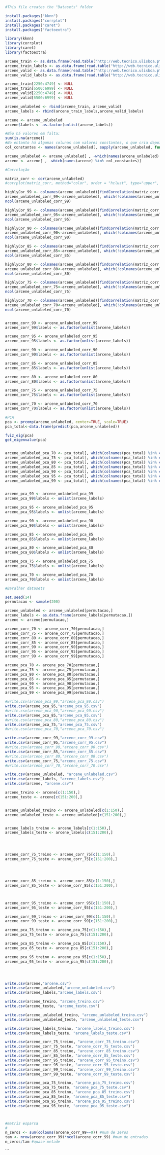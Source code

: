 ```{r}
#This file creates the "Datasets" folder

install.packages("kknn")
install.packages("corrplot")
install.packages("caret")
install.packages("factoextra")

```

```{r}
library(kknn)
library(corrplot)
library(caret)
library(factoextra)
```

```{r}
arcene_train <- as.data.frame(read.table("http://web.tecnico.ulisboa.pt/~ist13493/MEDM2020/Project1/Group4Data/arcene_train.data"))
arcene_train_labels <- as.data.frame(read.table("http://web.tecnico.ulisboa.pt/~ist13493/MEDM2020/Project1/Group4Data/arcene_train.labels"))
arcene_valid <- as.data.frame(read.table("http://web.tecnico.ulisboa.pt/~ist13493/MEDM2020/Project1/Group4Data/arcene_valid.data"))
arcene_valid_labels <- as.data.frame(read.table("http://web.tecnico.ulisboa.pt/~ist13493/MEDM2020/Project1/Group4Data/arcene_valid.labels"))

arcene_train[2250:4749] <- NULL
arcene_train[6500:6999] <- NULL
arcene_valid[2250:4749] <- NULL
arcene_valid[6500:6999] <- NULL
```


```{r}

arcene_unlabeled <- rbind(arcene_train, arcene_valid) 
arcene_labels <- rbind(arcene_train_labels,arcene_valid_labels)

arcene <- arcene_unlabeled 
arcene$labels <- as.factor(unlist(arcene_labels))

```




```{r}
#Não há valores em falta:
sum(is.na(arcene))
#No entanto há algumas colunas com valores constantes, o que cria depois problemas
col_constantes <- names(arcene_unlabeled[, sapply(arcene_unlabeled, function(v) var(v, na.rm=TRUE)==0)])

arcene_unlabeled <- arcene_unlabeled[ , -which(names(arcene_unlabeled) %in% col_constantes)]
arcene <- arcene[ , -which(names(arcene) %in% col_constantes)]


```


```{r}
#Correlação

matriz_corr <- cor(arcene_unlabeled)
#corrplot(matriz_corr, method="color", order = "hclust", type="upper", diag=FALSE, tl.cex = 0.7)

```

```{r}
highlyCor_99 <- colnames(arcene_unlabeled)[findCorrelation(matriz_corr, cutoff = 0.99)]
arcene_unlabeled_corr_99<-arcene_unlabeled[, which(!colnames(arcene_unlabeled) %in% highlyCor_99)]
ncol(arcene_unlabeled_corr_99)

highlyCor_95 <- colnames(arcene_unlabeled)[findCorrelation(matriz_corr, cutoff = 0.95)]
arcene_unlabeled_corr_95<-arcene_unlabeled[, which(!colnames(arcene_unlabeled) %in% highlyCor_95)]
ncol(arcene_unlabeled_corr_95)

highlyCor_90 <- colnames(arcene_unlabeled)[findCorrelation(matriz_corr, cutoff = 0.90)]
arcene_unlabeled_corr_90<-arcene_unlabeled[, which(!colnames(arcene_unlabeled) %in% highlyCor_90)]
ncol(arcene_unlabeled_corr_90)

highlyCor_85 <- colnames(arcene_unlabeled)[findCorrelation(matriz_corr, cutoff = 0.85)]
arcene_unlabeled_corr_85<-arcene_unlabeled[, which(!colnames(arcene_unlabeled) %in% highlyCor_85)]
ncol(arcene_unlabeled_corr_85)

highlyCor_80 <- colnames(arcene_unlabeled)[findCorrelation(matriz_corr, cutoff = 0.80)]
arcene_unlabeled_corr_80<-arcene_unlabeled[, which(!colnames(arcene_unlabeled) %in% highlyCor_80)]
ncol(arcene_unlabeled_corr_80)

highlyCor_75 <- colnames(arcene_unlabeled)[findCorrelation(matriz_corr, cutoff = 0.75)]
arcene_unlabeled_corr_75<-arcene_unlabeled[, which(!colnames(arcene_unlabeled) %in% highlyCor_75)]
ncol(arcene_unlabeled_corr_75)

highlyCor_70 <- colnames(arcene_unlabeled)[findCorrelation(matriz_corr, cutoff = 0.70)]
arcene_unlabeled_corr_70<-arcene_unlabeled[, which(!colnames(arcene_unlabeled) %in% highlyCor_70)]
ncol(arcene_unlabeled_corr_70)


arcene_corr_99 <- arcene_unlabeled_corr_99
arcene_corr_99$labels <- as.factor(unlist(arcene_labels))

arcene_corr_95 <- arcene_unlabeled_corr_95
arcene_corr_95$labels <- as.factor(unlist(arcene_labels))

arcene_corr_90 <- arcene_unlabeled_corr_90
arcene_corr_90$labels <- as.factor(unlist(arcene_labels))

arcene_corr_85 <- arcene_unlabeled_corr_85
arcene_corr_85$labels <- as.factor(unlist(arcene_labels))

arcene_corr_80 <- arcene_unlabeled_corr_80
arcene_corr_80$labels <- as.factor(unlist(arcene_labels))

arcene_corr_75 <- arcene_unlabeled_corr_75
arcene_corr_75$labels <- as.factor(unlist(arcene_labels))

arcene_corr_70 <- arcene_unlabeled_corr_70
arcene_corr_70$labels <- as.factor(unlist(arcene_labels))

```




```{r}
#PCA
pca <- prcomp(arcene_unlabeled, center=TRUE, scale=TRUE)
pca_total<-data.frame(predict(pca,arcene_unlabeled))

fviz_eig(pca)
get_eigenvalue(pca)


arcene_unlabeled_pca_70 <- pca_total[, which(colnames(pca_total) %in% colnames(pca_total)[1:40])]
arcene_unlabeled_pca_75 <- pca_total[, which(colnames(pca_total) %in% colnames(pca_total)[1:57])]
arcene_unlabeled_pca_80 <- pca_total[, which(colnames(pca_total) %in% colnames(pca_total)[1:77])]
arcene_unlabeled_pca_85 <- pca_total[, which(colnames(pca_total) %in% colnames(pca_total)[1:100])]
arcene_unlabeled_pca_90 <- pca_total[, which(colnames(pca_total) %in% colnames(pca_total)[1:127])]
arcene_unlabeled_pca_95 <- pca_total[, which(colnames(pca_total) %in% colnames(pca_total)[1:159])]
arcene_unlabeled_pca_99 <- pca_total[, which(colnames(pca_total) %in% colnames(pca_total)[1:190])]


arcene_pca_99 <- arcene_unlabeled_pca_99
arcene_pca_99$labels <- unlist(arcene_labels)

arcene_pca_95 <- arcene_unlabeled_pca_95
arcene_pca_95$labels <- unlist(arcene_labels)

arcene_pca_90 <- arcene_unlabeled_pca_90
arcene_pca_90$labels <- unlist(arcene_labels)

arcene_pca_85 <- arcene_unlabeled_pca_85
arcene_pca_85$labels <- unlist(arcene_labels)

arcene_pca_80 <- arcene_unlabeled_pca_80
arcene_pca_80$labels <- unlist(arcene_labels)

arcene_pca_75 <- arcene_unlabeled_pca_75
arcene_pca_75$labels <- unlist(arcene_labels)

arcene_pca_70 <- arcene_unlabeled_pca_70
arcene_pca_70$labels <- unlist(arcene_labels)


```


```{r}
#Baralhar datasets

set.seed(14)
permutacao <- sample(200)

arcene_unlabeled <- arcene_unlabeled[permutacao,]
arcene_labels <- as.data.frame(arcene_labels[permutacao,])
arcene <- arcene[permutacao,]

arcene_corr_70 <- arcene_corr_70[permutacao,]
arcene_corr_75 <- arcene_corr_75[permutacao,]
arcene_corr_80 <- arcene_corr_80[permutacao,]
arcene_corr_85 <- arcene_corr_85[permutacao,]
arcene_corr_90 <- arcene_corr_90[permutacao,]
arcene_corr_95 <- arcene_corr_95[permutacao,]
arcene_corr_99 <- arcene_corr_99[permutacao,]

arcene_pca_70 <- arcene_pca_70[permutacao,]
arcene_pca_75 <- arcene_pca_75[permutacao,]
arcene_pca_80 <- arcene_pca_80[permutacao,]
arcene_pca_85 <- arcene_pca_85[permutacao,]
arcene_pca_90 <- arcene_pca_90[permutacao,]
arcene_pca_95 <- arcene_pca_95[permutacao,]
arcene_pca_99 <- arcene_pca_99[permutacao,]


```


```{r}
#write.csv(arcene_pca_99,"arcene_pca_99.csv")
write.csv(arcene_pca_95,"arcene_pca_95.csv")
#write.csv(arcene_pca_90,"arcene_pca_90.csv")
write.csv(arcene_pca_85,"arcene_pca_85.csv")
#write.csv(arcene_pca_80,"arcene_pca_80.csv")
write.csv(arcene_pca_75,"arcene_pca_75.csv")
#write.csv(arcene_pca_70,"arcene_pca_70.csv")

write.csv(arcene_corr_99,"arcene_corr_99.csv")
write.csv(arcene_corr_95,"arcene_corr_95.csv")
#write.csv(arcene_corr_90,"arcene_corr_90.csv")
write.csv(arcene_corr_85,"arcene_corr_85.csv")
#write.csv(arcene_corr_80,"arcene_corr_80.csv")
write.csv(arcene_corr_75,"arcene_corr_75.csv")
#write.csv(arcene_corr_70,"arcene_corr_70.csv")

write.csv(arcene_unlabeled, "arcene_unlabeled.csv")
write.csv(arcene_labels, "arcene_labels.csv")
write.csv(arcene, "arcene.csv")
```


```{r}
arcene_treino <- arcene[c(1:150),]
arcene_teste <- arcene[c(151:200),]


arcene_unlabeled_treino <- arcene_unlabeled[c(1:150),]
arcene_unlabeled_teste <- arcene_unlabeled[c(151:200),]


arcene_labels_treino <- arcene_labels[c(1:150),]
arcene_labels_teste <- arcene_labels[c(151:200),]




arcene_corr_75_treino <- arcene_corr_75[c(1:150),]
arcene_corr_75_teste <- arcene_corr_75[c(151:200),]




arcene_corr_85_treino <- arcene_corr_85[c(1:150),]
arcene_corr_85_teste <- arcene_corr_85[c(151:200),]



arcene_corr_95_treino <- arcene_corr_95[c(1:150),]
arcene_corr_95_teste <- arcene_corr_95[c(151:200),]

arcene_corr_99_treino <- arcene_corr_99[c(1:150),]
arcene_corr_99_teste <- arcene_corr_99[c(151:200),]

arcene_pca_75_treino <- arcene_pca_75[c(1:150),]
arcene_pca_75_teste <- arcene_pca_75[c(151:200),]

arcene_pca_85_treino <- arcene_pca_85[c(1:150),]
arcene_pca_85_teste <- arcene_pca_85[c(151:200),]

arcene_pca_95_treino <- arcene_pca_95[c(1:150),]
arcene_pca_95_teste <- arcene_pca_95[c(151:200),]




write.csv(arcene,"arcene.csv")
write.csv(arcene_unlabeled,"arcene_unlabeled.csv")
write.csv(arcene_labels,"arcene_labels.csv")

write.csv(arcene_treino, "arcene_treino.csv")
write.csv(arcene_teste, "arcene_teste.csv")

write.csv(arcene_unlabeled_treino, "arcene_unlabeled_treino.csv")
write.csv(arcene_unlabeled_teste, "arcene_unlabeled_teste.csv")

write.csv(arcene_labels_treino, "arcene_labels_treino.csv")
write.csv(arcene_labels_teste, "arcene_labels_teste.csv")

write.csv(arcene_corr_75_treino, "arcene_corr_75_treino.csv")
write.csv(arcene_corr_75_teste, "arcene_corr_75_teste.csv")
write.csv(arcene_corr_85_treino, "arcene_corr_85_treino.csv")
write.csv(arcene_corr_85_teste, "arcene_corr_85_teste.csv")
write.csv(arcene_corr_95_treino, "arcene_corr_95_treino.csv")
write.csv(arcene_corr_95_teste, "arcene_corr_95_teste.csv")
write.csv(arcene_corr_99_treino, "arcene_corr_99_treino.csv")
write.csv(arcene_corr_99_teste, "arcene_corr_99_teste.csv")

write.csv(arcene_pca_75_treino, "arcene_pca_75_treino.csv")
write.csv(arcene_pca_75_teste, "arcene_pca_75_teste.csv")
write.csv(arcene_pca_85_treino, "arcene_pca_85_treino.csv")
write.csv(arcene_pca_85_teste, "arcene_pca_85_teste.csv")
write.csv(arcene_pca_95_treino, "arcene_pca_95_treino.csv")
write.csv(arcene_pca_95_teste, "arcene_pca_95_teste.csv")




```



```{r}
#matriz esparsa
#
n_zeros <- sum(colSums(arcene_corr_99==0)) #num de zeros
tam <- nrow(arcene_corr_99)*ncol(arcene_corr_99) #num de entradas
n_zeros/tam #quase metade


```
```



